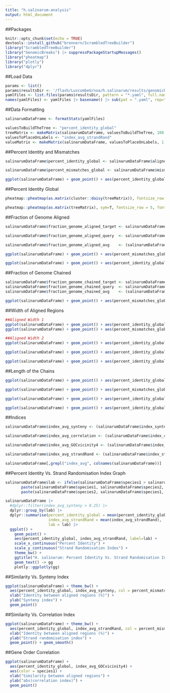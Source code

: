 ```yaml
---
title: "h.salinarum-analysis"
output: html_document
---
```

##Packages
```r
knitr::opts_chunk$set(echo = TRUE)
devtools::install_github("brennern/ScrambledTreeBuilder")
library("ScrambledTreeBuilder")
library("GenomicBreaks") |> suppressPackageStartupMessages()
library("pheatmap")
library("plotly")
library("dplyr")
```


##Load Data
```r
params <- list()
params$resultsDir <- '/flash/LuscombeU/noa/h.salinarum/results/genomicbreaks'
yamlFiles <- list.files(params$resultsDir, pattern = "*.yaml", full.names = TRUE)
names(yamlFiles) <- yamlFiles |> basename() |> sub(pat = ".yaml", rep="")
```


##Data Formatting
```r
salinarumDataFrame <- formatStats(yamlFiles)

valuesToBuildTheTree <- "percent_identity_global"
treeMatrix <- makeMatrix(salinarumDataFrame, valuesToBuildTheTree, 100, 50)
valuesToPlaceOnLabels <- "index_avg_strandRand"
valueMatrix <- makeMatrix(salinarumDataFrame, valuesToPlaceOnLabels, 1, 0.5)
```


##Percent Identity and Mismatches
```r
salinarumDataFrame$percent_identity_global <- salinarumDataFrame$aligned_matches_bestpair_Total / salinarumDataFrame$aligned_length_bestpair_Total * 100

salinarumDataFrame$percent_mismatches_global <- salinarumDataFrame$mismatching_aligned_bestpair_Total / salinarumDataFrame$aligned_length_bestpair_Total * 100

ggplot(salinarumDataFrame) + geom_point() + aes(percent_identity_global,  percent_mismatches_global)
```


##Percent Identity Global
```r
pheatmap::pheatmap(as.matrix(cluster::daisy(treeMatrix)), fontsize_row = 5, fontsize_col = 5)

pheatmap::pheatmap(as.matrix(treeMatrix), sym=T, fontsize_row = 5, fontsize_col = 5)
```


##Fraction of Genome Aligned
```r
salinarumDataFrame$fraction_genome_aligned_target <- salinarumDataFrame$aligned_width_target_bestpair_Total / salinarumDataFrame$guessed_target_length_bestpair_Total * 100

salinarumDataFrame$fraction_genome_aligned_query  <- salinarumDataFrame$aligned_width_query_bestpair_Total  / salinarumDataFrame$guessed_query_length_bestpair_Total  * 100

salinarumDataFrame$fraction_genome_aligned_avg    <- (salinarumDataFrame$fraction_genome_aligned_target + salinarumDataFrame$fraction_genome_aligned_query) / 2

ggplot(salinarumDataFrame) + geom_point() + aes(percent_mismatches_global, fraction_genome_aligned_avg, col = percent_identity_global)

ggplot(salinarumDataFrame) + geom_point() + aes(percent_identity_global,   fraction_genome_aligned_avg, col = percent_mismatches_global)
```


##Fraction of Genome Chained
```r
salinarumDataFrame$fraction_genome_chained_target <- salinarumDataFrame$chain_width_target_bestpair_Total / salinarumDataFrame$guessed_target_length_bestpair_Total * 100
salinarumDataFrame$fraction_genome_chained_query  <- salinarumDataFrame$chain_width_query_bestpair_Total / salinarumDataFrame$guessed_query_length_bestpair_Total  * 100
salinarumDataFrame$fraction_genome_chained_avg    <- (salinarumDataFrame$fraction_genome_chained_target + salinarumDataFrame$fraction_genome_chained_query) / 2

ggplot(salinarumDataFrame) + geom_point() + aes(percent_mismatches_global, fraction_genome_chained_avg, col = percent_identity_global)
```


##Width of Aligned Regions
```r
##Aligned Width 1
ggplot(salinarumDataFrame) + geom_point() + aes(percent_identity_global, aligned_length_Mean, col = percent_mismatches_global)
ggplot(salinarumDataFrame) + geom_point() + aes(percent_mismatches_global, aligned_length_Mean, col = percent_identity_global)

##Aligned Width 2
ggplot(salinarumDataFrame) + geom_point() + aes(percent_identity_global, aligned_width_target_bestpair_Mean / guessed_target_length_bestpair_Total, col = percent_mismatches_global) + scale_y_log10()

ggplot(salinarumDataFrame) + geom_point() + aes(percent_identity_global, aligned_width_query_bestpair_Mean  / guessed_query_length_bestpair_Total, col = percent_mismatches_global) + scale_y_log10()

ggplot(salinarumDataFrame) + geom_point() + aes(percent_identity_global, aligned_length_bestpair_Mean  / (guessed_target_length_bestpair_Total + guessed_query_length_bestpair_Total) / 2, col = percent_mismatches_global)  + scale_y_log10()
```


##Length of the Chains
```r
ggplot(salinarumDataFrame) + geom_point() + aes(percent_identity_global, chain_width_target_bestpair_Mean, col = percent_mismatches_global) + scale_y_log10()

ggplot(salinarumDataFrame) + geom_point() + aes(percent_mismatches_global, chain_width_target_bestpair_Mean, col = percent_identity_global) + scale_y_log10()

ggplot(salinarumDataFrame) + geom_point() + aes(percent_identity_global, chain_width_target_bestpair_Mean / guessed_target_length_bestpair_Mean, col = percent_mismatches_global) + scale_y_log10()

ggplot(salinarumDataFrame) + geom_point() + aes(percent_identity_global, chain_width_query_bestpair_Mean  / guessed_query_length_bestpair_Mean, col = percent_mismatches_global) + scale_y_log10()
```


##Indices
```r
salinarumDataFrame$index_avg_synteny <- (salinarumDataFrame$index_synteny_target_bestpair + salinarumDataFrame$index_synteny_query_bestpair ) / 2

salinarumDataFrame$index_avg_correlation <- (salinarumDataFrame$index_correlation_target_bestpair + salinarumDataFrame$index_correlation_query_bestpair ) / 2

salinarumDataFrame$index_avg_GOCvicinity4 <- (salinarumDataFrame$index_GOCvicinity4_target_bestpair + salinarumDataFrame$index_GOCvicinity4_query_bestpair ) / 2

salinarumDataFrame$index_avg_strandRand <- (salinarumDataFrame$index_strandRand_target_bestpair + salinarumDataFrame$index_strandRand_query_bestpair ) / 2

salinarumDataFrame[,grepl("index_avg", colnames(salinarumDataFrame))] |> pairs()
```


##Percent Identity Vs. Strand Randomisation Index Graph
```r
salinarumDataFrame$lab <- ifelse(salinarumDataFrame$species1 > salinarumDataFrame$species2,
       paste(salinarumDataFrame$species1, salinarumDataFrame$species2, sep = "\n"),
       paste(salinarumDataFrame$species2, salinarumDataFrame$species1, sep = "\n"))

salinarumDataFrame |>
  #dplyr::filter(index_avg_synteny > 0.25) |>
  dplyr::group_by(lab) |>
  dplyr::summarise(percent_identity_global = mean(percent_identity_global),
                   index_avg_strandRand = mean(index_avg_strandRand),
                   lab = lab) |>
  ggplot() +
    geom_point() +
    aes(percent_identity_global, index_avg_strandRand, label=lab) +
    scale_x_continuous("Percent Identity") +
    scale_y_continuous("Strand Randomisation Index") +
    theme_bw() +
    ggtitle("H. salinarum: Percent Identity Vs. Strand Randomisation Index") +
    geom_text() -> gg
    plotly::ggplotly(gg)
```


##Similarity Vs. Synteny Index
```r
ggplot(salinarumDataFrame) + theme_bw() +
  aes(percent_identity_global, index_avg_synteny, col = percent_mismatches_global) +
  xlab("Identity between aligned regions (%)") +
  ylab("Synteny index") +
  geom_point()
```


##Similarity Vs. Correlation Index
```r
ggplot(salinarumDataFrame) + theme_bw() +
  aes(percent_identity_global, index_avg_strandRand, col = percent_mismatches_global) +
  xlab("Identity between aligned regions (%)") +
  ylab("Strand randomisation index") +
  geom_point() + geom_smooth()
```


##Gene Order Correlation
```r
ggplot(salinarumDataFrame) +
  aes(percent_identity_global, index_avg_GOCvicinity4) +
  aes(color = species1) +
  xlab("Similarity between aligned regions") +
  ylab("abs(correlation index)") +
  geom_point()
```

